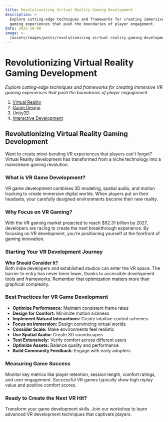 ```yaml
---
title: Revolutionizing Virtual Reality Gaming Development
description: >-
  Explore cutting-edge techniques and frameworks for creating immersive VR
  gaming experiences that push the boundaries of player engagement.
date: 2025-10-08
image: >-
  /assets/images/posts/revolutionizing-virtual-reality-gaming-development/image.webp
---
```

# Revolutionizing Virtual Reality Gaming Development

*Explore cutting-edge techniques and frameworks for creating immersive VR gaming experiences that push the boundaries of player engagement.*

1. [Virtual Reality](https://graviton-labs.vercel.app/tags/Virtual%20Reality/)
2. [Game Design](https://graviton-labs.vercel.app/tags/Game%20Design/)
3. [Unity3D](https://graviton-labs.vercel.app/tags/Unity3D/)
4. [Interactive Development](https://graviton-labs.vercel.app/tags/Interactive%20Development/)

## Revolutionizing Virtual Reality Gaming Development

Want to create mind-bending VR experiences that players can't forget? Virtual Reality development has transformed from a niche technology into a mainstream gaming revolution.

### What is VR Game Development?

VR game development combines 3D modeling, spatial audio, and motion tracking to create immersive digital worlds. When players put on their headsets, your carefully designed environments become their new reality.

### Why Focus on VR Gaming?

With the VR gaming market projected to reach $92.31 billion by 2027, developers are racing to create the next breakthrough experience. By focusing on VR development, you're positioning yourself at the forefront of gaming innovation.

### Starting Your VR Development Journey

**Who Should Consider It?**\
Both indie developers and established studios can enter the VR space. The barrier to entry has never been lower, thanks to accessible development tools and frameworks. Remember that optimization matters more than graphical complexity.

### Best Practices for VR Game Development

* **Optimize Performance:** Maintain consistent frame rates
* **Design for Comfort:** Minimize motion sickness
* **Implement Natural Interactions:** Create intuitive control schemes
* **Focus on Immersion:** Design convincing virtual worlds
* **Consider Scale:** Make environments feel realistic
* **Use Spatial Audio:** Create 3D soundscapes
* **Test Extensively:** Verify comfort across different users
* **Optimize Assets:** Balance quality and performance
* **Build Community Feedback:** Engage with early adopters

### Measuring Game Success

Monitor key metrics like player retention, session length, comfort ratings, and user engagement. Successful VR games typically show high replay value and positive comfort scores.

### Ready to Create the Next VR Hit?

Transform your game development skills. Join our workshop to learn advanced VR development techniques that captivate players.
